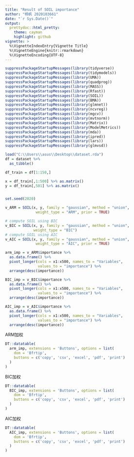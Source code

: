 ```yaml
---
title: "Result of SOIL importance"
author: "杨帆 2020103661"
date: "`r Sys.Date()`"
output:
  prettydoc::html_pretty:
    theme: cayman
    highlight: github
vignette: >
  %\VignetteIndexEntry{Vignette Title}
  %\VignetteEngine{knitr::rmarkdown}
  %\VignetteEncoding{UTF-8}
---
```



```r
suppressPackageStartupMessages(library(tidyverse))
suppressPackageStartupMessages(library(tidymodels))
suppressPackageStartupMessages(library(UMA))
suppressPackageStartupMessages(library(quadprog))
suppressPackageStartupMessages(library(MASS))
suppressPackageStartupMessages(library(Rfast))
suppressPackageStartupMessages(library(SOIL))
suppressPackageStartupMessages(library(BMA))
suppressPackageStartupMessages(library(glmnet))
suppressPackageStartupMessages(library(ncvreg))
suppressPackageStartupMessages(library(mgcv))
suppressPackageStartupMessages(library(mvtnorm))
suppressPackageStartupMessages(library(Matrix))
suppressPackageStartupMessages(library(ModelMetrics))
suppressPackageStartupMessages(library(mda))
suppressPackageStartupMessages(library(ipred))
suppressPackageStartupMessages(library(lars))
suppressPackageStartupMessages(library(glmvsd))
```

```r
load("C:\\Users\\asus\\Desktop\\dataset.rda")
df = dataset %>% 
  as_tibble()
```



```r
df_train = df[1:150,]

x = df_train[,1:500] %>% as.matrix()
y = df_train[,501] %>% as.matrix()


set.seed(2020)

v_ARM = SOIL(x, y, family = "gaussian", method = "union",
              weight_type = "ARM", prior = TRUE)

# compute SOIL using BIC
v_BIC = SOIL(x, y, family = "gaussian", method = "union", 
             weight_type = "BIC")
# compute SOIL using AIC
v_AIC = SOIL(x, y, family = "gaussian", method = "union",
              weight_type = "AIC", prior = TRUE)

arm_imp = v_ARM$importance %>% 
  as.data.frame() %>% 
  pivot_longer(cols = x1:x500, names_to = "Variables", 
               values_to = "importance") %>% 
  arrange(desc(importance))

BIC_imp = v_BIC$importance %>% 
  as.data.frame() %>% 
  pivot_longer(cols = x1:x500, names_to = "Variables", 
               values_to = "importance") %>% 
  arrange(desc(importance))

AIC_imp = v_AIC$importance %>% 
  as.data.frame() %>% 
  pivot_longer(cols = x1:x500, names_to = "Variables", 
               values_to = "importance") %>% 
  arrange(desc(importance))
```

ARM加权
```r
DT::datatable(
  arm_imp, extensions = 'Buttons', options = list(
    dom = 'Bfrtip',
    buttons = c('copy', 'csv', 'excel', 'pdf', 'print')
  )
)

```

BIC加权
```r
DT::datatable(
  BIC_imp, extensions = 'Buttons', options = list(
    dom = 'Bfrtip',
    buttons = c('copy', 'csv', 'excel', 'pdf', 'print')
  )
)
```

AIC加权
```r
DT::datatable(
  AIC_imp, extensions = 'Buttons', options = list(
    dom = 'Bfrtip',
    buttons = c('copy', 'csv', 'excel', 'pdf', 'print')
  )
)
```

